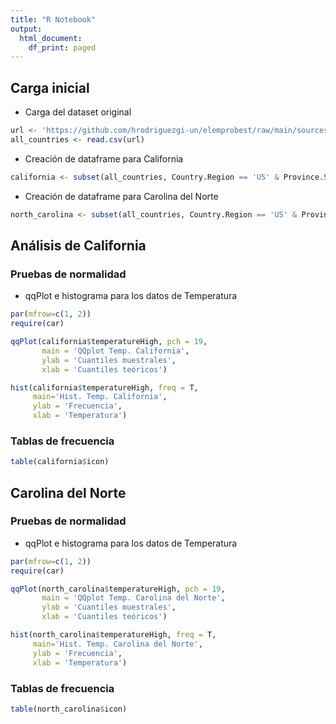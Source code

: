 ```yaml
---
title: "R Notebook"
output:
  html_document:
    df_print: paged
---
```


## Carga inicial

* Carga del dataset original
```r
url <- 'https://github.com/hrodriguezgi-un/elemprobest/raw/main/sources/daily_weather_2020.csv'
all_countries <- read.csv(url)
```

* Creación de dataframe para California
```r
california <- subset(all_countries, Country.Region == 'US' & Province.State == 'California')
```

* Creación de dataframe para Carolina del Norte
```r
north_carolina <- subset(all_countries, Country.Region == 'US' & Province.State == 'North Carolina')
```

## Análisis de California
### Pruebas de normalidad
* qqPlot e histograma para los datos de Temperatura
```r
par(mfrow=c(1, 2))
require(car)

qqPlot(california$temperatureHigh, pch = 19,
       main = 'QQplot Temp. California',
       ylab = 'Cuantiles muestrales',
       xlab = 'Cuantiles teóricos')

hist(california$temperatureHigh, freq = T,
     main='Hist. Temp. California',
     ylab = 'Frecuencia',
     xlab = 'Temperatura')
```
### Tablas de frecuencia
```r
table(california$icon)
```


## Carolina del Norte
### Pruebas de normalidad
* qqPlot e histograma para los datos de Temperatura
```r
par(mfrow=c(1, 2))
require(car)

qqPlot(north_carolina$temperatureHigh, pch = 19,
       main = 'QQplot Temp. Carolina del Norte',
       ylab = 'Cuantiles muestrales',
       xlab = 'Cuantiles teóricos')

hist(north_carolina$temperatureHigh, freq = T,
     main='Hist. Temp. Carolina del Norte',
     ylab = 'Frecuencia',
     xlab = 'Temperatura')
```

### Tablas de frecuencia
```r
table(north_carolina$icon)
```